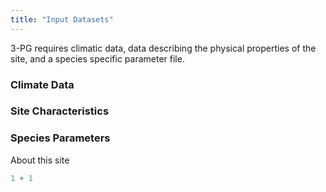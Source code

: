 ```yaml
---
title: "Input Datasets"
---
```


3-PG requires climatic data, data describing the physical properties of the site, and a species specific parameter file.

### Climate Data

### Site Characteristics

### Species Parameters

About this site

```r
1 + 1
```
